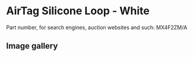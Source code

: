 
# AirTag Silicone Loop - White

Part number, for search engines, auction websites and such: MX4F2ZM/A

## Image gallery

<div style={{ width: '100%', maxWidth: '768px' }}>
<GalleryComponent
    images={[
      {
        original: "/everysource/MX4F2.webp",
        thumbnail: "/everypreview/MX4F2.webp",
      },
      {
        original: "/everysource/MX4F2_AV1.webp",
        thumbnail: "/everypreview/MX4F2_AV1.webp",
      },
      {
        original: "/everysource/MX4F2_AV2.webp",
        thumbnail: "/everypreview/MX4F2_AV2.webp",
      }
    ]}
  />
</div>